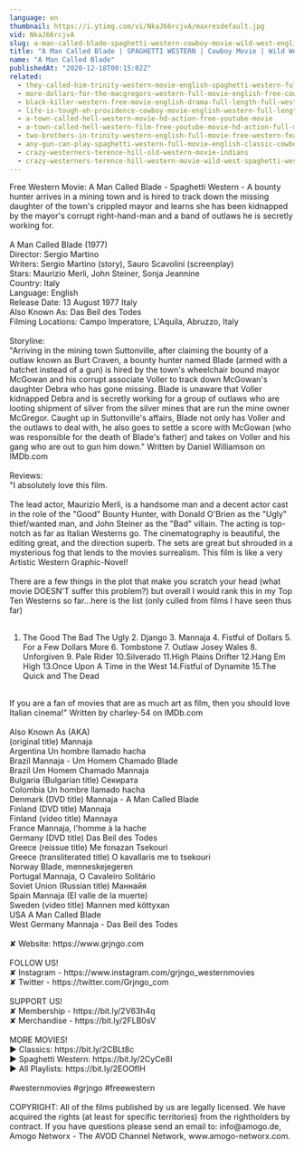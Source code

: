 ```yaml
---
language: en
thumbnail: https://i.ytimg.com/vi/NkaJ66rcjvA/maxresdefault.jpg
vid: NkaJ66rcjvA
slug: a-man-called-blade-spaghetti-western-cowboy-movie-wild-west-english
title: "A Man Called Blade | SPAGHETTI WESTERN | Cowboy Movie | Wild West | English"
name: "A Man Called Blade"
publishedAt: "2020-12-18T00:15:02Z"
related:
  - they-called-him-trinity-western-movie-english-spaghetti-western-full-cowboy-movie
  - more-dollars-for-the-macgregors-western-full-movie-english-free-cowboy-film
  - black-killer-western-free-movie-english-drama-full-length-full-western-film
  - life-is-tough-eh-providence-cowboy-movie-english-western-full-length
  - a-town-called-hell-western-movie-hd-action-free-youtube-movie
  - a-town-called-hell-western-film-free-youtube-movie-hd-action-full-movie
  - two-brothers-in-trinity-western-english-full-movie-free-western-feature-film-spaghetti-western
  - any-gun-can-play-spaghetti-western-full-movie-english-classic-cowboy-film-free-full-westerns
  - crazy-westerners-terence-hill-old-western-movie-indians
  - crazy-westerners-terence-hill-western-movie-wild-west-spaghetti-western-full-movie
---
```


Free Western Movie: A Man Called Blade - Spaghetti Western - A bounty hunter arrives in a mining town and is hired to track down the missing daughter of the town's crippled mayor and learns she has been kidnapped by the mayor's corrupt right-hand-man and a band of outlaws he is secretly working for.<br />
<br />
A Man Called Blade (1977)<br />
Director: Sergio Martino<br />
Writers: Sergio Martino (story), Sauro Scavolini (screenplay) <br />
Stars: Maurizio Merli, John Steiner, Sonja Jeannine<br />
Country: Italy<br />
Language: English<br />
Release Date: 13 August 1977 Italy<br />
Also Known As: Das Beil des Todes <br />
Filming Locations: Campo Imperatore, L'Aquila, Abruzzo, Italy<br />
<br />
Storyline:<br />
"Arriving in the mining town Suttonville, after claiming the bounty of a outlaw known as Burt Craven, a bounty hunter named Blade (armed with a hatchet instead of a gun) is hired by the town's wheelchair bound mayor McGowan and his corrupt associate Voller to track down McGowan's daughter Debra who has gone missing. Blade is unaware that Voller kidnapped Debra and is secretly working for a group of outlaws who are looting shipment of silver from the silver mines that are run the mine owner McGregor. Caught up in Suttonville's affairs, Blade not only has Voller and the outlaws to deal with, he also goes to settle a score with McGowan (who was responsible for the death of Blade's father) and takes on Voller and his gang who are out to gun him down." Written by Daniel Williamson on IMDb.com <br />
<br />
Reviews:<br />
"I absolutely love this film.<br />
<br />
The lead actor, Maurizio Merli, is a handsome man and a decent actor cast in the role of the "Good" Bounty Hunter, with Donald O'Brien as the "Ugly" thief/wanted man, and John Steiner as the "Bad" villain. The acting is top-notch as far as Italian Westerns go. The cinematography is beautiful, the editing great, and the direction superb. The sets are great but shrouded in a mysterious fog that lends to the movies surrealism. This film is like a very Artistic Western Graphic-Novel!<br />
<br />
There are a few things in the plot that make you scratch your head (what movie DOESN'T suffer this problem?) but overall I would rank this in my Top Ten Westerns so far...here is the list (only culled from films I have seen thus far)<br />
<br />
1. The Good The Bad The Ugly 2. Django 3. Mannaja 4. Fistful of Dollars 5. For a Few Dollars More 6. Tombstone 7. Outlaw Josey Wales 8. Unforgiven 9. Pale Rider 10.Silverado 11.High Plains Drifter 12.Hang Em High 13.Once Upon A Time in the West 14.Fistful of Dynamite 15.The Quick and The Dead<br />
<br />
If you are a fan of movies that are as much art as film, then you should love Italian cinema!" Written by charley-54 on IMDb.com <br />
<br />
Also Known As (AKA)<br />
(original title) Mannaja<br />
Argentina Un hombre llamado hacha<br />
Brazil Mannaja - Um Homem Chamado Blade<br />
Brazil Um Homem Chamado Mannaja<br />
Bulgaria (Bulgarian title) Секирата<br />
Colombia Un hombre llamado hacha<br />
Denmark (DVD title) Mannaja - A Man Called Blade<br />
Finland (DVD title) Mannaja<br />
Finland (video title) Mannaya<br />
France Mannaja, l'homme à la hache<br />
Germany (DVD title) Das Beil des Todes<br />
Greece (reissue title) Me fonazan Tsekouri<br />
Greece (transliterated title) O kavallaris me to tsekouri<br />
Norway Blade, menneskejegeren<br />
Portugal Mannaja, O Cavaleiro Solitário<br />
Soviet Union (Russian title) Маннайя<br />
Spain Mannaja (El valle de la muerte)<br />
Sweden (video title) Mannen med köttyxan<br />
USA A Man Called Blade<br />
West Germany Mannaja - Das Beil des Todes<br />
<br />
✘ Website: https://www.grjngo.com<br />
<br />
FOLLOW US!<br />
✘ Instagram - https://www.instagram.com/grjngo_westernmovies<br />
✘ Twitter - https://twitter.com/Grjngo_com<br />
<br />
SUPPORT US!<br />
✘ Membership - https://bit.ly/2V63h4q<br />
✘ Merchandise - https://bit.ly/2FLB0sV<br />
<br />
MORE MOVIES! <br />
► Classics: https://bit.ly/2CBLt8c <br />
► Spaghetti Western: https://bit.ly/2CyCe8I <br />
► All Playlists: https://bit.ly/2EOOfIH <br />
<br />
#westernmovies #grjngo #freewestern<br />
<br />
COPYRIGHT: All of the films published by us are legally licensed. We have acquired the rights (at least for specific territories) from the rightholders by contract. If you have questions please send an email to: info@amogo.de, Amogo Networx - The AVOD Channel Network, www.amogo-networx.com.